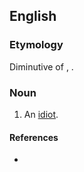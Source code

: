 ==English==

===Etymology===
Diminutive of {{m|en|ralphie}}, {{m|en|rafie}}.

===Noun===
{{en-noun}}

# {{context|Hartlepool|lang=en}} An [[idiot]].

====References====
* {{R:Northeast Dialect 2005|nocat=1}}